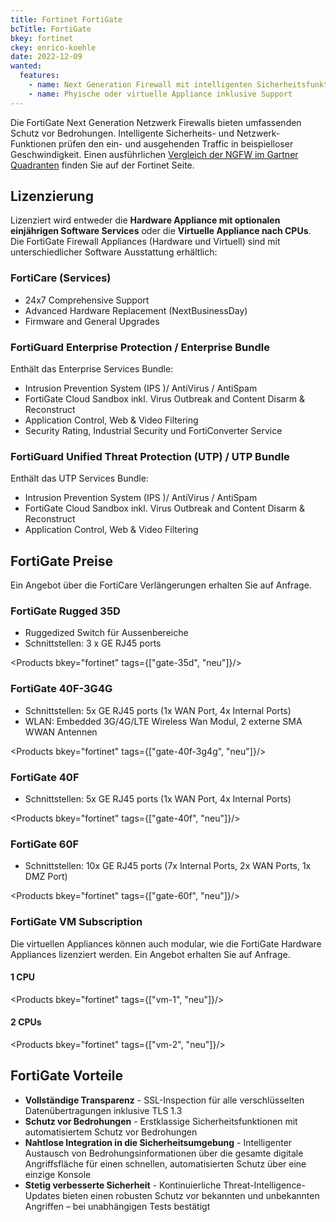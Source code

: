 ```yaml
---
title: Fortinet FortiGate
bcTitle: FortiGate
bkey: fortinet
ckey: enrico-koehle
date: 2022-12-09
wanted:
  features:
    - name: Next Generation Firewall mit intelligenten Sicherheitsfunktionen und Netzwerk-Schutz
    - name: Phyische oder virtuelle Appliance inklusive Support
---
```




<Intro>

  Die FortiGate Next Generation Netzwerk Firewalls bieten umfassenden Schutz vor Bedrohungen. Intelligente Sicherheits- und Netzwerk-Funktionen prüfen den ein- und ausgehenden Traffic in beispielloser Geschwindigkeit. Einen ausführlichen [Vergleich der NGFW im Gartner Quadranten](https://www.fortinet.com/de/solutions/gartner-network-firewalls) finden Sie auf der Fortinet Seite.


</Intro>

<TOC />


## Lizenzierung

  Lizenziert wird entweder die **Hardware Appliance mit optionalen einjährigen Software Services** oder die **Virtuelle Appliance nach CPUs**. Die FortiGate Firewall Appliances (Hardware und Virtuell) sind mit unterschiedlicher Software Ausstattung erhältlich:


### FortiCare (Services)

 - 24x7 Comprehensive Support
 - Advanced Hardware Replacement (NextBusinessDay)
 - Firmware and General Upgrades


### FortiGuard Enterprise Protection / Enterprise Bundle

 Enthält das Enterprise Services Bundle:

 - Intrusion Prevention System (IPS )/ AntiVirus / AntiSpam
 - FortiGate Cloud Sandbox inkl. Virus Outbreak and Content Disarm & Reconstruct
 - Application Control, Web & Video Filtering
 - Security Rating, Industrial Security und FortiConverter Service


### FortiGuard Unified Threat Protection (UTP) / UTP Bundle

 Enthält das UTP Services Bundle:

 - Intrusion Prevention System (IPS )/ AntiVirus / AntiSpam
 - FortiGate Cloud Sandbox inkl. Virus Outbreak and Content Disarm & Reconstruct
 - Application Control, Web & Video Filtering


## FortiGate Preise


<Info>

 Ein Angebot über die FortiCare Verlängerungen erhalten Sie auf Anfrage.


</Info>


### FortiGate Rugged 35D

 - Ruggedized Switch für Aussenbereiche
 - Schnittstellen: 3 x GE RJ45 ports


<Products bkey="fortinet" tags={["gate-35d", "neu"]}/>


### FortiGate 40F-3G4G

 - Schnittstellen: 5x GE RJ45 ports (1x WAN Port, 4x Internal Ports)
 - WLAN: Embedded 3G/4G/LTE Wireless Wan Modul, 2 externe SMA WWAN Antennen


<Products bkey="fortinet" tags={["gate-40f-3g4g", "neu"]}/>


### FortiGate 40F

 - Schnittstellen: 5x GE RJ45 ports (1x WAN Port, 4x Internal Ports)


<Products bkey="fortinet" tags={["gate-40f", "neu"]}/>


### FortiGate 60F

 - Schnittstellen: 10x GE RJ45 ports (7x Internal Ports, 2x WAN Ports, 1x DMZ Port)


<Products bkey="fortinet" tags={["gate-60f", "neu"]}/>


### FortiGate VM Subscription


<Info>

 Die virtuellen Appliances können auch modular, wie die FortiGate Hardware Appliances lizenziert werden. Ein Angebot erhalten Sie auf Anfrage.


</Info>


#### 1 CPU


<Products bkey="fortinet" tags={["vm-1", "neu"]}/>


#### 2 CPUs


<Products bkey="fortinet" tags={["vm-2", "neu"]}/>


## FortiGate Vorteile


 - **Vollständige Transparenz** - SSL-Inspection für alle verschlüsselten Datenübertragungen inklusive TLS 1.3
 - **Schutz vor Bedrohungen** - Erstklassige Sicherheitsfunktionen mit automatisiertem Schutz vor Bedrohungen
 - **Nahtlose Integration in die Sicherheitsumgebung** - Intelligenter Austausch von Bedrohungsinformationen über die gesamte digitale Angriffsfläche für einen schnellen, automatisierten Schutz über eine einzige Konsole
 - **Stetig verbesserte Sicherheit** - Kontinuierliche Threat-Intelligence-Updates bieten einen robusten Schutz vor bekannten und unbekannten Angriffen – bei unabhängigen Tests bestätigt
